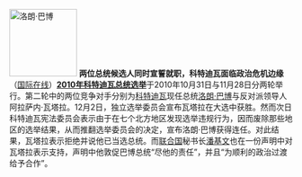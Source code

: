 [[File:IC Gbagbo Motta eng 195.jpg|120px|left|洛朗·巴博]]
'''两位总统候选人同时宣誓就职，科特迪瓦面临政治危机边缘'''（[http://gb.cri.cn/27824/2010/12/05/3245s3078789.htm 国际在线]）'''[[2010年科特迪瓦总统选举]]'''于2010年10月31日与11月28日分两轮举行。第二轮中的两位竞争对手分别为[[科特迪瓦]]现任总统[[洛朗·巴博]]与反对派领导人阿拉萨内·瓦塔拉。12月2日，独立选举委员会宣布瓦塔拉在大选中获胜。然而次日科特迪瓦宪法委员会表示由于在七个北方地区发现选举违规行为，因而废除那些地区的选举结果，从而推翻选举委员会的决定，宣布洛朗·巴博获得连任。对此结果，瓦塔拉表示拒绝并说他已当选总统。而[[联合国]]秘书长[[潘基文]]也在一份声明中对瓦塔拉表示支持，声明中他敦促巴博总统“尽他的责任”，并且“为顺利的政治过渡给予合作”。
